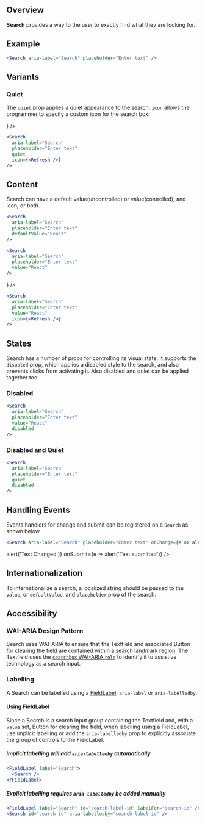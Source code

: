 
## Overview

**Search** provides a way to the user to exactly find what they are looking for.

## Example

<Search aria-label="Search" placeholder="Enter text" />

```jsx
<Search aria-label="Search" placeholder="Enter text" />
```

## Variants

### Quiet

The `quiet` prop applies a quiet appearance to the search. `icon` allows the programmer to specify a custom icon for the search box.

<Search
  aria-label="Search"
  placeholder="Enter text"
  quiet
  icon={<Refresh />}
/>

```jsx
<Search
  aria-label="Search"
  placeholder="Enter text"
  quiet
  icon={<Refresh />}
/>
```

## Content

Search can have a default value(uncontrolled) or value(controlled), and icon, or both.

<Search
  aria-label="Search"
  placeholder="Enter text"
  defaultValue="React"
/>

```jsx
<Search
  aria-label="Search"
  placeholder="Enter text"
  defaultValue="React"
/>
```

<Search
  aria-label="Search"
  placeholder="Enter text"
  value="React"
/>

```jsx
<Search
  aria-label="Search"
  placeholder="Enter text"
  value="React"
/>
```

<Search
  aria-label="Search"
  placeholder="Enter text"
  value="React"
  icon={<Refresh />}
/>

```jsx
<Search
  aria-label="Search"
  placeholder="Enter text"
  value="React"
  icon={<Refresh />}
/>
```

## States

Search has a number of props for controlling its visual state. It supports the `disabled` prop, which applies a disabled style to the search, and also prevents clicks from activating it. Also disabled and quiet can be applied together too.

### Disabled

<Search
  aria-label="Search"
  placeholder="Enter text"
  value="React"
  disabled
/>

```jsx
<Search
  aria-label="Search"
  placeholder="Enter text"
  value="React"
  disabled
/>
```

### Disabled and Quiet

<Search
  aria-label="Search"
  placeholder="Enter text"
  quiet
  disabled
/>

```jsx
<Search
  aria-label="Search"
  placeholder="Enter text"
  quiet
  disabled
/>
```

## Handling Events

Events handlers for change and submit can be registered on a `Search` as shown below.

```jsx
<Search aria-label="Search" placeholder="Enter text" onChange={e => alert('Text Changed')} onSubmit={e => alert('Text submitted')} />
```

<Search aria-label="Search" placeholder="Enter text" onChange={e => alert('Text Changed')} onSubmit={e => alert('Text submitted')} />

## Internationalization

To internationalize a search, a localized string should be passed to the `value`, or `defaultValue`, and `placeholder` prop of the search.

## Accessibility

### WAI-ARIA Design Pattern

Search uses WAI-ARIA to ensure that the Textfield and associated Button for clearing the field are contained within a [search landmark region](https://www.w3.org/TR/wai-aria-practices-1.1/#aria_lh_search). The Textfield uses the [`searchbox` WAI-ARIA `role`](https://www.w3.org/TR/wai-aria-1.1/#searchbox) to identify it to assistive technology as a search input.

### Labelling

A Search can be labelled using a [FieldLabel](/components/FieldLabel), `aria-label` or `aria-labelledby`.

#### Using FieldLabel

Since a Search is a search input group containing the Textfield and, with a `value` set, Button for clearing the field, when labelling using a FieldLabel, use implicit labelling or add the `aria-labelledby` prop to explicitly associate the group of controls to the FieldLabel.

##### Implicit labelling will add `aria-labelledby` automatically

<FieldLabel label="Search">
  <Search />
</FieldLabel>

```jsx
<FieldLabel label="Search">
  <Search />
</FieldLabel>
```

##### Explicit labelling requires `aria-labelledby` be added manually

<FieldLabel label="Search" id="search-label-id" labelFor="search-id" />
<Search id="search-id" aria-labelledby="search-label-id" />

```jsx
<FieldLabel label="Search" id="search-label-id" labelFor="search-id" />
<Search id="search-id" aria-labelledby="search-label-id" />
```